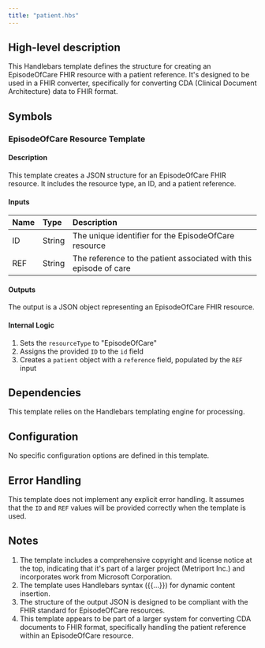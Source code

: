 ```yaml
---
title: "patient.hbs"
---
```


## High-level description
This Handlebars template defines the structure for creating an EpisodeOfCare FHIR resource with a patient reference. It's designed to be used in a FHIR converter, specifically for converting CDA (Clinical Document Architecture) data to FHIR format.

## Symbols

### EpisodeOfCare Resource Template
#### Description
This template creates a JSON structure for an EpisodeOfCare FHIR resource. It includes the resource type, an ID, and a patient reference.

#### Inputs
| Name | Type | Description |
|:-----|:-----|:------------|
| ID | String | The unique identifier for the EpisodeOfCare resource |
| REF | String | The reference to the patient associated with this episode of care |

#### Outputs
The output is a JSON object representing an EpisodeOfCare FHIR resource.

#### Internal Logic
1. Sets the `resourceType` to "EpisodeOfCare"
2. Assigns the provided `ID` to the `id` field
3. Creates a `patient` object with a `reference` field, populated by the `REF` input

## Dependencies
This template relies on the Handlebars templating engine for processing.

## Configuration
No specific configuration options are defined in this template.

## Error Handling
This template does not implement any explicit error handling. It assumes that the `ID` and `REF` values will be provided correctly when the template is used.

## Notes
1. The template includes a comprehensive copyright and license notice at the top, indicating that it's part of a larger project (Metriport Inc.) and incorporates work from Microsoft Corporation.
2. The template uses Handlebars syntax (\{\{...\}\}) for dynamic content insertion.
3. The structure of the output JSON is designed to be compliant with the FHIR standard for EpisodeOfCare resources.
4. This template appears to be part of a larger system for converting CDA documents to FHIR format, specifically handling the patient reference within an EpisodeOfCare resource.
